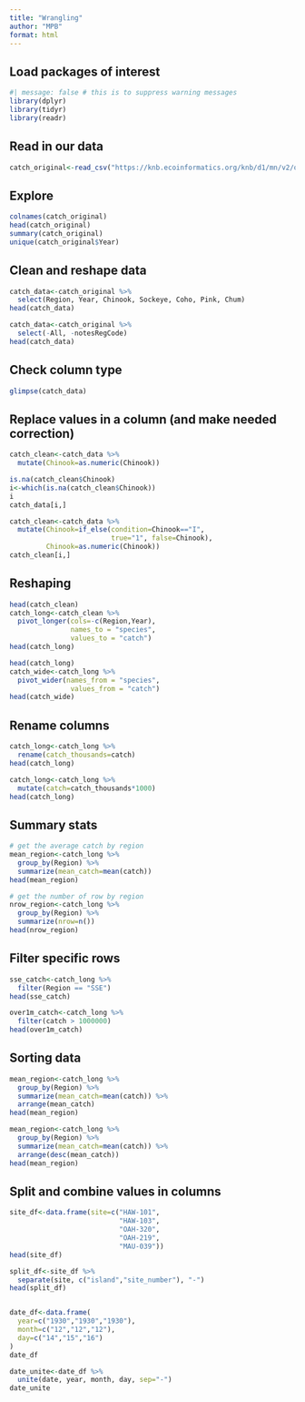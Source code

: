 ```yaml
---
title: "Wrangling"
author: "MPB"
format: html
---
```


## Load packages of interest

```r
#| message: false # this is to suppress warning messages
library(dplyr)
library(tidyr)
library(readr)
```

## Read in our data

```r
catch_original<-read_csv("https://knb.ecoinformatics.org/knb/d1/mn/v2/object/df35b.302.1")
```

## Explore

```r
colnames(catch_original)
head(catch_original)
summary(catch_original)
unique(catch_original$Year)
```

## Clean and reshape data

```r
catch_data<-catch_original %>%
  select(Region, Year, Chinook, Sockeye, Coho, Pink, Chum)
head(catch_data)

catch_data<-catch_original %>%
  select(-All, -notesRegCode)
head(catch_data)
```

## Check column type

```r
glimpse(catch_data)
```

## Replace values in a column (and make needed correction)

```r
catch_clean<-catch_data %>%
  mutate(Chinook=as.numeric(Chinook))
```

```r
is.na(catch_clean$Chinook)
i<-which(is.na(catch_clean$Chinook))
i
catch_data[i,]

catch_clean<-catch_data %>%
  mutate(Chinook=if_else(condition=Chinook=="I",
                         true="1", false=Chinook),
         Chinook=as.numeric(Chinook))
catch_clean[i,]
```

## Reshaping

```r
head(catch_clean)
catch_long<-catch_clean %>%
  pivot_longer(cols=-c(Region,Year),
               names_to = "species",
               values_to = "catch")
head(catch_long)
```

```r
head(catch_long)
catch_wide<-catch_long %>%
  pivot_wider(names_from = "species",
               values_from = "catch")
head(catch_wide)
```

## Rename columns

```r
catch_long<-catch_long %>%
  rename(catch_thousands=catch)
head(catch_long)
```

```r
catch_long<-catch_long %>%
  mutate(catch=catch_thousands*1000)
head(catch_long)
```

## Summary stats

```r
# get the average catch by region
mean_region<-catch_long %>%
  group_by(Region) %>%
  summarize(mean_catch=mean(catch))
head(mean_region)

# get the number of row by region
nrow_region<-catch_long %>%
  group_by(Region) %>%
  summarize(nrow=n())
head(nrow_region)
```

## Filter specific rows

```r
sse_catch<-catch_long %>%
  filter(Region == "SSE")
head(sse_catch)

over1m_catch<-catch_long %>%
  filter(catch > 1000000)
head(over1m_catch)

```

## Sorting data

```r
mean_region<-catch_long %>%
  group_by(Region) %>%
  summarize(mean_catch=mean(catch)) %>%
  arrange(mean_catch)
head(mean_region)

mean_region<-catch_long %>%
  group_by(Region) %>%
  summarize(mean_catch=mean(catch)) %>%
  arrange(desc(mean_catch))
head(mean_region)
```

## Split and combine values in columns

```r
site_df<-data.frame(site=c("HAW-101",
                           "HAW-103",
                           "OAH-320",
                           "OAH-219",
                           "MAU-039"))
head(site_df)

split_df<-site_df %>%
  separate(site, c("island","site_number"), "-")
head(split_df)


date_df<-data.frame(
  year=c("1930","1930","1930"),
  month=c("12","12","12"),
  day=c("14","15","16")
)
date_df

date_unite<-date_df %>%
  unite(date, year, month, day, sep="-")
date_unite
```

